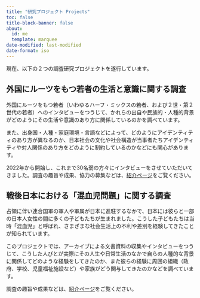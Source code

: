 ```yaml
---
title: "研究プロジェクト Projects"
toc: false
title-block-banner: false
about:
  id: me
  template: marquee
date-modified: last-modified
date-format: iso
---
```


現在、以下の２つの調査研究プロジェクトを遂行しています。

## 外国にルーツをもつ若者の生活と意識に関する調査

外国にルーツをもつ若者（いわゆるハーフ・ミックスの若者、および２世・第２世代の若者）へのインタビューをつうじて、かれらの出自や民族的・人種的背景がどのようにその生活や意識のあり方に関係しているのかを調べています。

また、出身国・人種・家庭環境・言語などによって、どのようにアイデンティティのあり方が異なるのか、日本社会の文化や社会構造が当事者たちアイデンティティや対人関係のあり方をどのように制約しているのかなどにも関心があります。

2022年から開始し、これまで30名弱の方々にインタビューをさせていただいてきました。調査の趣旨や成果、協力の募集などは、[紹介ページ](prj-youth.qmd)をご覧ください。

## 戦後日本における「混血児問題」に関する調査

占領に伴い連合国軍の軍人や軍属が日本に進駐するなかで、日本には彼らと一部の日本人女性の間に多くの子どもたちが生まれました。こうした子どもたちは当時「混血児」と呼ばれ、さまざまな社会生活上の不利や差別を経験してきたことが知られています。

このプロジェクトでは、アーカイブによる文書資料の収集やインタビューをつうじて、こうした人びとが実際にその人生や日常生活のなかで自らの人種的な背景に関係してどのような経験をしてきたのか、また彼らの経験に周囲の組織（政府、学校、児童福祉施設など）や家族がどう関与してきたのかなどを調べています。

調査の趣旨や成果などは、[紹介ページ](prj-konketsuji.qmd)をご覧ください。
